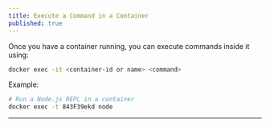 ```yaml
---
title: Execute a Command in a Container
published: true
---
```


Once you have a container running, you can execute commands inside it using:

```bash
docker exec -it <container-id or name> <command>
```

Example:

```bash
# Run a Node.js REPL in a container
docker exec -t 843F39ekd node
```

---